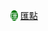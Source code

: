 <span style="height:{{{1|20px}}}; width:{{{1|20px}}};text-align:center; font-size:85%; color:#FFFFFF; display:inline-block; background:#04770a; border-radius:50%">匯</span>&nbsp;[[匯點]]<noinclude>
{{Documentation}}
[[Category:香港政党标示模板|{{PAGENAME}}]]
</noinclude>
